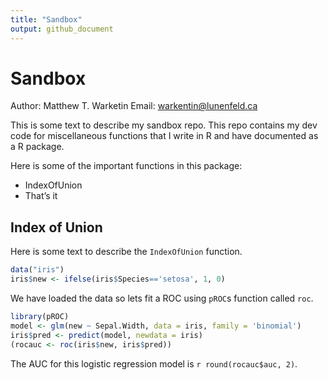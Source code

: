 ```yaml
---
title: "Sandbox"
output: github_document
---
```


# Sandbox

Author: Matthew T. Warketin 
Email: <warkentin@lunenfeld.ca>

This is some text to describe my sandbox repo. This repo contains my dev code
for miscellaneous functions that I write in R and have documented as a R package.

Here is some of the important functions in this package:

- IndexOfUnion
- That's it


## Index of Union

Here is some text to describe the `IndexOfUnion` function.

```r
data("iris")
iris$new <- ifelse(iris$Species=='setosa', 1, 0)
```

We have loaded the data so lets fit a ROC using `pROC`s function called `roc`.

```r
library(pROC)
model <- glm(new ~ Sepal.Width, data = iris, family = 'binomial')
iris$pred <- predict(model, newdata = iris)
(rocauc <- roc(iris$new, iris$pred))
```

The AUC for this logistic regression model is `r round(rocauc$auc, 2)`.
